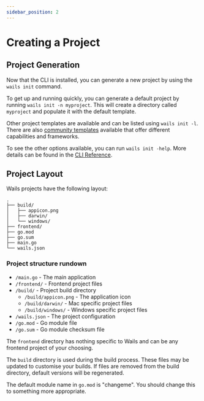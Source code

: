 ```yaml
---
sidebar_position: 2
---
```


# Creating a Project

## Project Generation

Now that the CLI is installed, you can generate a new project by using the `wails init` command.

To get up and running quickly, you can generate a default project by running `wails init -n myproject`. This will
create a directory called `myproject` and populate it with the default template.

Other project templates are available and can be listed using `wails init -l`.
There are also [community templates](/docs/community/templates) available that offer different capabilities and frameworks.

To see the other options available, you can run `wails init -help`.
More details can be found in the [CLI Reference](/docs/reference/cli#init).

## Project Layout

Wails projects have the following layout:

```
.
├── build/
│   ├── appicon.png
│   ├── darwin/
│   └── windows/
├── frontend/
├── go.mod
├── go.sum
├── main.go
└── wails.json
```

### Project structure rundown

- `/main.go` - The main application
- `/frontend/` - Frontend project files
- `/build/` - Project build directory
  - `/build/appicon.png` - The application icon
  - `/build/darwin/` - Mac specific project files
  - `/build/windows/` - Windows specific project files
- `/wails.json` - The project configuration
- `/go.mod` - Go module file
- `/go.sum` - Go module checksum file

The `frontend` directory has nothing specific to Wails and can be any frontend project of your choosing.

The `build` directory is used during the build process. These files may be updated to customise your builds. If
files are removed from the build directory, default versions will be regenerated.

The default module name in `go.mod` is "changeme". You should change this to something more appropriate.
